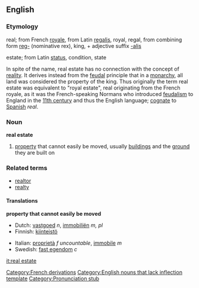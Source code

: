 {{wikipedia}}

==English==
===Etymology===
real; from French [[royale]], from Latin [[regalis]], royal, regal, from combining form [[reg-]] (nominative rex), king, + adjective suffix [[-alis]] 

estate; from Latin [[status]], condition, state 

In spite of the name, real estate has no connection with the concept of [[reality]]. It derives instead from the [[feudal]] principle that in a [[monarchy]], all land was considered the property of the king. Thus originally the term real estate was equivalent to "royal estate", real originating from the French royale, as it was the French-speaking Normans who introduced [[feudalism]] to England in the [[11th century]] and thus the English language; [[cognate]] to [[Spanish]] ''real''.

===Noun===
'''real estate'''

# [[property]] that cannot easily be moved, usually [[building]]s and the [[ground]] they are built on

===Related terms===
*[[realtor]]
*[[realty]]

====Translations====
'''property that cannot easily be moved'''
{{top}}
*Dutch: [[vastgoed]] ''n'', [[immobiliën]] ''m, pl''
*Finnish: [[kiinteistö]]
{{mid}}
*Italian: [[proprietà]] ''f uncountable'', [[immobile]] ''m''
*Swedish: [[fast egendom]] ''c''
{{bottom}}

[[Category:French derivations]]
[[Category:English nouns that lack inflection template]]
[[Category:Pronunciation stub]]

[[it:real estate]]
